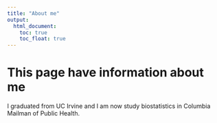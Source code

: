 ```yaml
---
title: "About me"
output: 
  html_document:
    toc: true
    toc_float: true
---
```


# This page have information about me

I graduated from UC Irvine and I am now study biostatistics in Columbia Mailman of Public Health.
